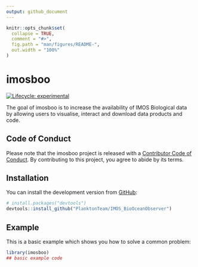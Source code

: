 ```yaml
---
output: github_document
---
```


<!-- README.md is generated from README.Rmd. Please edit that file -->

```r
knitr::opts_chunk$set(
  collapse = TRUE,
  comment = "#>",
  fig.path = "man/figures/README-",
  out.width = "100%"
)
```

# imosboo

<!-- badges: start -->
[![Lifecycle: experimental](https://img.shields.io/badge/lifecycle-experimental-orange.svg)](https://lifecycle.r-lib.org/articles/stages.html#experimental)
<!-- badges: end -->

The goal of imosboo is to increase the availability of IMOS Biological data by allowing users to visualise, interact and download data products and code.

## Code of Conduct

Please note that the imosboo project is released with a [Contributor Code of Conduct](https://contributor-covenant.org/version/2/0/CODE_OF_CONDUCT.html). By contributing to this project, you agree to abide by its terms.

## Installation

You can install the development version from [GitHub](https://github.com/):


``` r
# install.packages("devtools")
devtools::install_github("PlanktonTeam/IMOS_BioOceanObserver")
```
## Example

This is a basic example which shows you how to solve a common problem:

```r
library(imosboo)
## basic example code
```
